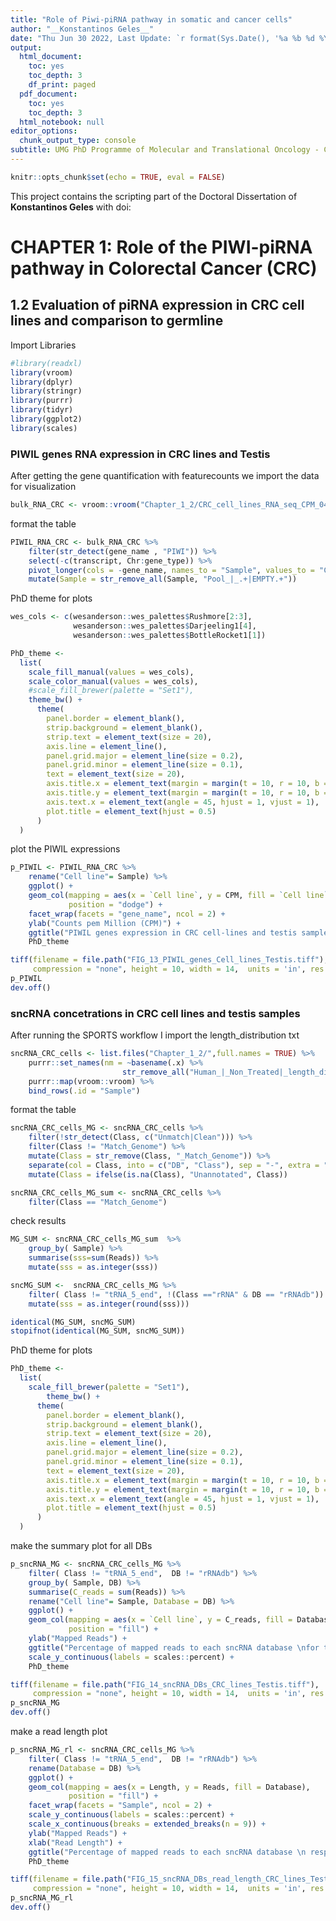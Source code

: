 ```yaml
---
title: "Role of Piwi-piRNA pathway in somatic and cancer cells"
author: "__Konstantinos Geles__"
date: "Thu Jun 30 2022, Last Update: `r format(Sys.Date(), '%a %b %d %Y')`"
output:
  html_document:
    toc: yes
    toc_depth: 3
    df_print: paged
  pdf_document:
    toc: yes
    toc_depth: 3
  html_notebook: null
editor_options:
  chunk_output_type: console
subtitle: UMG PhD Programme of Molecular and Translational Oncology - Circle XXXIV
---
```


```r
knitr::opts_chunk$set(echo = TRUE, eval = FALSE)
```

This project contains the scripting part of the Doctoral Dissertation of **Konstantinos Geles** with doi:   

# CHAPTER 1: Role of the PIWI-piRNA pathway in Colorectal Cancer (CRC)  
  
## 1.2 Evaluation of piRNA expression in CRC cell lines and comparison to germline 

Import Libraries
```r
#library(readxl)
library(vroom)
library(dplyr)
library(stringr)
library(purrr)
library(tidyr)
library(ggplot2)
library(scales)
```

### PIWIL genes RNA expression in CRC lines and Testis

After getting the gene quantification with featurecounts we import the data for visualization
```r
bulk_RNA_CRC <- vroom::vroom("Chapter_1_2/CRC_cell_lines_RNA_seq_CPM_04_Jul_2022.txt")
```

format the table
```r
PIWIL_RNA_CRC <- bulk_RNA_CRC %>% 
    filter(str_detect(gene_name , "PIWI")) %>% 
    select(-c(transcript, Chr:gene_type)) %>% 
    pivot_longer(cols = -gene_name, names_to = "Sample", values_to = "CPM") %>% 
    mutate(Sample = str_remove_all(Sample, "Pool_|_.+|EMPTY.+"))

```

PhD theme for plots
```r
wes_cols <- c(wesanderson::wes_palettes$Rushmore[2:3],
              wesanderson::wes_palettes$Darjeeling1[4],
              wesanderson::wes_palettes$BottleRocket1[1])

PhD_theme <-
  list(
    scale_fill_manual(values = wes_cols),
    scale_color_manual(values = wes_cols),
    #scale_fill_brewer(palette = "Set1"),
    theme_bw() +
      theme(
        panel.border = element_blank(),
        strip.background = element_blank(),
        strip.text = element_text(size = 20),
        axis.line = element_line(),
        panel.grid.major = element_line(size = 0.2),
        panel.grid.minor = element_line(size = 0.1),
        text = element_text(size = 20),
        axis.title.x = element_text(margin = margin(t = 10, r = 10, b = 10, l = 10)),
        axis.title.y = element_text(margin = margin(t = 10, r = 10, b = 10, l = 10)),
        axis.text.x = element_text(angle = 45, hjust = 1, vjust = 1),
        plot.title = element_text(hjust = 0.5)
      )
  )
```

plot the PIWIL expressions
```r
p_PIWIL <- PIWIL_RNA_CRC %>% 
    rename("Cell line"= Sample) %>% 
    ggplot() +
    geom_col(mapping = aes(x = `Cell line`, y = CPM, fill = `Cell line`), 
             position = "dodge") +
    facet_wrap(facets = "gene_name", ncol = 2) +
    ylab("Counts pem Million (CPM)") +
    ggtitle("PIWIL genes expression in CRC cell-lines and testis samples") +
    PhD_theme

tiff(filename = file.path("FIG_13_PIWIL_genes_Cell_lines_Testis.tiff"),
     compression = "none", height = 10, width = 14,  units = 'in', res = 600)
p_PIWIL
dev.off()
```

### sncRNA concetrations in CRC cell lines and testis samples

After running the SPORTS workflow I import the length_distribution txt
```r
sncRNA_CRC_cells <- list.files("Chapter_1_2/",full.names = TRUE) %>% 
    purrr::set_names(nm = ~basename(.x) %>% 
                         str_remove_all("Human_|_Non_Treated|_length_distribution.txt")) %>% 
    purrr::map(vroom::vroom) %>% 
    bind_rows(.id = "Sample")
```

format the table
```r
sncRNA_CRC_cells_MG <- sncRNA_CRC_cells %>% 
    filter(!str_detect(Class, c("Unmatch|Clean"))) %>% 
    filter(Class != "Match_Genome") %>% 
    mutate(Class = str_remove(Class, "_Match_Genome")) %>% 
    separate(col = Class, into = c("DB", "Class"), sep = "-", extra = "merge") %>% 
    mutate(Class = ifelse(is.na(Class), "Unannotated", Class))

sncRNA_CRC_cells_MG_sum <- sncRNA_CRC_cells %>% 
    filter(Class == "Match_Genome")
```

check results
```r
MG_SUM <- sncRNA_CRC_cells_MG_sum  %>% 
    group_by( Sample) %>% 
    summarise(sss=sum(Reads)) %>% 
    mutate(sss = as.integer(sss))

sncMG_SUM <-  sncRNA_CRC_cells_MG %>% 
    filter( Class != "tRNA_5_end", !(Class =="rRNA" & DB == "rRNAdb")) %>% group_by( Sample) %>% summarise(sss=sum(Reads)) %>% 
    mutate(sss = as.integer(round(sss)))

identical(MG_SUM, sncMG_SUM)
stopifnot(identical(MG_SUM, sncMG_SUM))

```

PhD theme for plots
```r
PhD_theme <-
  list(
    scale_fill_brewer(palette = "Set1"),
        theme_bw() +
      theme(
        panel.border = element_blank(),
        strip.background = element_blank(),
        strip.text = element_text(size = 20),
        axis.line = element_line(),
        panel.grid.major = element_line(size = 0.2),
        panel.grid.minor = element_line(size = 0.1),
        text = element_text(size = 20),
        axis.title.x = element_text(margin = margin(t = 10, r = 10, b = 10, l = 10)),
        axis.title.y = element_text(margin = margin(t = 10, r = 10, b = 10, l = 10)),
        axis.text.x = element_text(angle = 45, hjust = 1, vjust = 1),
        plot.title = element_text(hjust = 0.5)
      )
  )
```

make the summary plot for all DBs
```r
p_sncRNA_MG <- sncRNA_CRC_cells_MG %>% 
    filter( Class != "tRNA_5_end",  DB != "rRNAdb") %>% 
    group_by( Sample, DB) %>% 
    summarise(C_reads = sum(Reads)) %>% 
    rename("Cell line"= Sample, Database = DB) %>% 
    ggplot() +
    geom_col(mapping = aes(x = `Cell line`, y = C_reads, fill = Database), 
             position = "fill") +
    ylab("Mapped Reads") +
    ggtitle("Percentage of mapped reads to each sncRNA database \nfor the CRC cell-lines and testis samples") +
    scale_y_continuous(labels = scales::percent) +
    PhD_theme

tiff(filename = file.path("FIG_14_sncRNA_DBs_CRC_lines_Testis.tiff"),
     compression = "none", height = 10, width = 14,  units = 'in', res = 600)
p_sncRNA_MG
dev.off()
```

make a read length plot
```r
p_sncRNA_MG_rl <- sncRNA_CRC_cells_MG %>% 
    filter( Class != "tRNA_5_end",  DB != "rRNAdb") %>% 
    rename(Database = DB) %>% 
    ggplot() +
    geom_col(mapping = aes(x = Length, y = Reads, fill = Database), 
             position = "fill") +
    facet_wrap(facets = "Sample", ncol = 2) +
    scale_y_continuous(labels = scales::percent) +
    scale_x_continuous(breaks = extended_breaks(n = 9)) +
    ylab("Mapped Reads") +
    xlab("Read Length") +
    ggtitle("Percentage of mapped reads to each sncRNA database \n respect to read length, for the CRC cell-lines and testis samples") +
    PhD_theme

tiff(filename = file.path("FIG_15_sncRNA_DBs_read_length_CRC_lines_Testis.tiff"),
     compression = "none", height = 10, width = 14,  units = 'in', res = 600)
p_sncRNA_MG_rl
dev.off()
```

